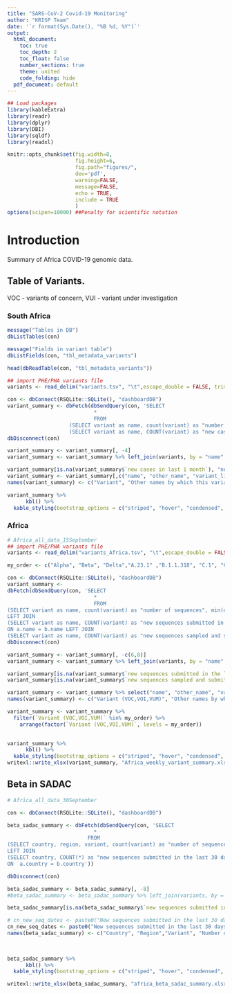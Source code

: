 ```yaml
---
title: "SARS-CoV-2 Covid-19 Monitoring"
author: "KRISP Team"
date: '`r format(Sys.Date(), "%B %d, %Y")`'
output:
  html_document:
    toc: true
    toc_depth: 2
    toc_float: false
    number_sections: true
    theme: united
    code_folding: hide
  pdf_document: default
---
```


```r
## Load packages
library(kableExtra)
library(readr)
library(dplyr)
library(DBI)
library(sqldf)
library(readxl)

knitr::opts_chunk$set(fig.width=8,
                      fig.height=6,
                      fig.path="figures/",
                      dev='pdf',
                      warning=FALSE,
                      message=FALSE,
                      echo = TRUE,
                      include = TRUE
                      )
options(scipen=10000) ##Penalty for scientific notation
```

# Introduction
Summary of Africa COVID-19 genomic data.

## Table of Variants.
VOC - variants of concern, VUI - variant under investigation


### South Africa

```r
message("Tables in DB")
dbListTables(con)

message("Fields in variant table")
dbListFields(con, "tbl_metadata_variants")

head(dbReadTable(con, "tbl_metadata_variants"))
```

```r
## import PHE/PHA variants file
variants <- read_delim("variants.tsv", "\t",escape_double = FALSE, trim_ws = TRUE)

con <- dbConnect(RSQLite::SQLite(), "dashboardDB")
variant_summary <- dbFetch(dbSendQuery(con, 'SELECT 
                            * 
                            FROM 
                    (SELECT variant as name, count(variant) as "number of cases", min(date) as "first case" FROM tbl_metadata_variants GROUP BY name) as a  LEFT JOIN 
                    (SELECT variant as name, COUNT(variant) as "new cases in last 1 month" FROM tbl_metadata_variants  WHERE date_submitted >= week GROUP BY name) as b ON a.name = b.name'))
dbDisconnect(con)

variant_summary <- variant_summary[, -4] 
variant_summary <- variant_summary %>% left_join(variants, by = "name" )

variant_summary[is.na(variant_summary$`new cases in last 1 month`), "new cases in last 1 month"] <- 0
variant_summary <- variant_summary[,c("name", "other_name", "variant_lineages" ,"first case", "number of cases", "new cases in last 1 month")]
names(variant_summary) <- c("Variant", "Other names by which this variant may be known", "Lineage/sub-lineages" ,"Date of first case", "Total confirmed (sequences at GISAID)", "New cases in last 1 month")

variant_summary %>% 
      kbl() %>%
  kable_styling(bootstrap_options = c("striped", "hover", "condensed", "responsive"), full_width = TRUE)
```


### Africa

```r
# Africa_all_data_15September
## import PHE/PHA variants file
variants <- read_delim("variants_Africa.tsv", "\t",escape_double = FALSE, trim_ws = TRUE)

my_order <- c("Alpha", "Beta", "Delta","A.23.1" ,"B.1.1.318", "C.1", "C.1.2","C.36.3", "Eta")

con <- dbConnect(RSQLite::SQLite(), "dashboardDB")
variant_summary <- 
dbFetch(dbSendQuery(con, 'SELECT 
                            * 
                            FROM 
(SELECT variant as name, count(variant) as "number of sequences", min(date) as "date of first sequence", max(date) as "date of last sequence", Cast ((JulianDay() - JulianDay(max(date))) As Integer) AS "No of days since last sampling" FROM tbl_metadata_Africa GROUP BY name) as a  
LEFT JOIN 
(SELECT variant as name, COUNT(variant) as "new sequences submitted in the last 30 days" FROM tbl_metadata_Africa  WHERE date_submitted >= month GROUP BY name) as b 
ON a.name = b.name LEFT JOIN 
(SELECT variant as name, COUNT(variant) as "new sequences sampled and submitted in the last 30 days" FROM tbl_metadata_Africa  WHERE date_submitted >= month AND date >= month GROUP BY name) as c on a.name = c.name'))
dbDisconnect(con)

variant_summary <- variant_summary[, -c(6,8)] 
variant_summary <- variant_summary %>% left_join(variants, by = "name" )

variant_summary[is.na(variant_summary$`new sequences submitted in the last 30 days`), "new sequences submitted in the last 30 days"] <- 0
variant_summary[is.na(variant_summary$`new sequences sampled and submitted in the last 30 days`), "new sequences sampled and submitted in the last 30 days"] <- 0

variant_summary <- variant_summary %>% select("name", "other_name", "variant_lineages","number of sequences","new sequences submitted in the last 30 days","new sequences sampled and submitted in the last 30 days", "date of first sequence","date of last sequence", "No of days since last sampling")
names(variant_summary) <- c("Variant (VOC,VOI,VUM)", "Other names by which this variant may be known", "Lineage/sub-lineages","Number of sequences","Sequences submitted in the last 30 days (data up to 2021-10-14)", "new sequences sampled and submitted in the last 30 days (data up to 2021-10-14)", "date of first sequence","date of last sequence", "No of days since last sampling")

variant_summary <- variant_summary %>%
  filter(`Variant (VOC,VOI,VUM)` %in% my_order) %>% 
    arrange(factor(`Variant (VOC,VOI,VUM)`, levels = my_order))  
 

variant_summary %>% 
      kbl() %>%
  kable_styling(bootstrap_options = c("striped", "hover", "condensed", "responsive"), full_width = TRUE)
writexl::write_xlsx(variant_summary, "Africa_weekly_variant_summary.xlsx")

```


## Beta in SADAC

```r
# Africa_all_data_30September

con <- dbConnect(RSQLite::SQLite(), "dashboardDB")

beta_sadac_summary <- dbFetch(dbSendQuery(con, 'SELECT 
                            * 
                          FROM 
(SELECT country, region, variant, count(variant) as "number of sequences", min(date) as "date of first sequence", max(date) as "date of last sequence", Cast ((JulianDay("2021-10-14") - JulianDay(max(date))) As Integer) AS "No of days since last sampling" FROM tbl_metadata_Africa WHERE variant == "Beta"  GROUP BY variant, country) as a  
LEFT JOIN 
(SELECT country, COUNT(*) as "new sequences submitted in the last 30 days" FROM tbl_metadata_Africa  WHERE date_submitted >= month GROUP BY country) as b 
ON  a.country = b.country'))

dbDisconnect(con)

beta_sadac_summary <- beta_sadac_summary[, -8] 
#beta_sadac_summary <- beta_sadac_summary %>% left_join(variants, by = "name" )

beta_sadac_summary[is.na(beta_sadac_summary$`new sequences submitted in the last 30 days`), "new sequences submitted in the last 30 days"] <- 0

# cn_new_seq_dates <- paste0("New sequences submitted in the last 30 days (data up to ",Sys.Date(),")")
cn_new_seq_dates <- paste0("New sequences submitted in the last 30 days (data up to 2021-10-14)")
names(beta_sadac_summary) <- c("Country", "Region","Variant", "Number of sequences", "Date of first sequence", "Date of last sequence", "No of days since last sampling", cn_new_seq_dates)
  
 

beta_sadac_summary %>% 
      kbl() %>%
  kable_styling(bootstrap_options = c("striped", "hover", "condensed", "responsive"), full_width = TRUE)

writexl::write_xlsx(beta_sadac_summary, "africa_beta_sadac_summary.xlsx")

```
```r

```

